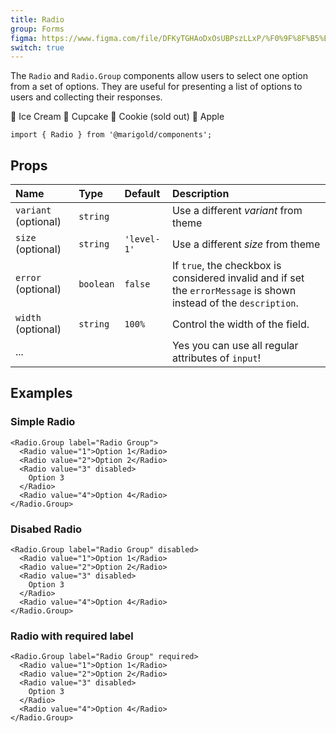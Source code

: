 ```yaml
---
title: Radio
group: Forms
figma: https://www.figma.com/file/DFKyTGHAoDxOsUBPszLLxP/%F0%9F%8F%B5%EF%B8%8FMarigold?node-id=467%3A332
switch: true
---
```


The `Radio` and `Radio.Group` components allow users to select one option from a set of options. They are useful for presenting a list of options to users and collecting their responses.

<Preview>
  <Radio.Group label="Choose desert" defaultValue="apple">
    <Radio value="ice cream">🍨 Ice Cream</Radio>
    <Radio value="cupcake">🧁 Cupcake</Radio>
    <Radio value="cookie" disabled>
      🍪 Cookie (sold out)
    </Radio>
    <Radio value="apple">🍎 Apple</Radio>
  </Radio.Group>
</Preview>

```tsx onlyCode
import { Radio } from '@marigold/components';
```

## Props

| Name                 | Type      | Default     | Description                                                                                                        |
| :------------------- | :-------- | :---------- | :----------------------------------------------------------------------------------------------------------------- |
| `variant` (optional) | `string`  |             | Use a different _variant_ from theme                                                                               |
| `size` (optional)    | `string`  | `'level-1'` | Use a different _size_ from theme                                                                                  |
| `error` (optional)   | `boolean` | `false`     | If `true`, the checkbox is considered invalid and if set the `errorMessage` is shown instead of the `description`. |
| `width` (optional)   | `string`  | `100%`      | Control the width of the field.                                                                                    |
| ...                  |           |             | Yes you can use all regular attributes of `input`!                                                                 |

## Examples

### Simple Radio

```tsx
<Radio.Group label="Radio Group">
  <Radio value="1">Option 1</Radio>
  <Radio value="2">Option 2</Radio>
  <Radio value="3" disabled>
    Option 3
  </Radio>
  <Radio value="4">Option 4</Radio>
</Radio.Group>
```

### Disabed Radio

```tsx
<Radio.Group label="Radio Group" disabled>
  <Radio value="1">Option 1</Radio>
  <Radio value="2">Option 2</Radio>
  <Radio value="3" disabled>
    Option 3
  </Radio>
  <Radio value="4">Option 4</Radio>
</Radio.Group>
```

### Radio with required label

```tsx
<Radio.Group label="Radio Group" required>
  <Radio value="1">Option 1</Radio>
  <Radio value="2">Option 2</Radio>
  <Radio value="3" disabled>
    Option 3
  </Radio>
  <Radio value="4">Option 4</Radio>
</Radio.Group>
```
